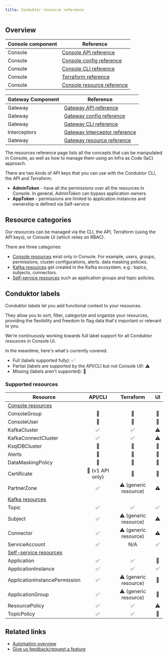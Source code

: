 ```yaml
---
title: Conduktor resource reference
---
```


## Overview

| Console component | Reference |
|----------|----------|
| Console   | [Console API reference](https://developers.conduktor.io/?product=console)  |
| Console   | [Console config reference](/guide/conduktor-in-production/deploy-artifacts/deploy-console/env-variables) |
| Console   | [Console CLI reference](/guide/conduktor-in-production/automate/cli-automation/#configure-console-cli) |
| Console   | [Terraform reference](/guide/conduktor-in-production/automate/terraform-automation)|
| Console   | [Console resource reference](/guide/reference/console-reference) |

| Gateway Component | Reference |
|----------|----------|
| Gateway   | [Gateway API reference](https://developers.conduktor.io/?product=gateway)  |
| Gateway   | [Gateway config reference](/guide/conduktor-in-production/deploy-artifacts/deploy-gateway/env-variables) |
| Gateway   | [Gateway CLI reference](/guide/conduktor-in-production/automate/cli-automation/#configure-gateway-cli)  |
| Interceptors  | [Gateway Interceptor reference](/guide/reference/interceptor-reference) |
| Gateway   | [Gateway resource reference](/guide/reference/gateway-reference) |
 
The resources reference page lists all the concepts that can be manipulated in Console, as well as how to manage them using an Infra as Code (IaC) approach.

There are two kinds of API keys that you can use with the Conduktor CLI, the API and Terraform:

- **AdminToken** - have all the permissions over all the resources in Console. In general, *AdminToken* can bypass application owners.
- **AppToken** - permissions are limited to application instances and ownership is defined via Self-service

## Resource categories

Our resources can be managed via the CLI, the API, Terraform (using the API keys), or Console UI (which relies on RBAC).

There are three categories:

- [Console resources](/guide/reference/console-reference) exist only in Console. For example, users, groups, permissions, cluster configurations, alerts. data masking policies.
- [Kafka resources](/guide/reference/kafka-reference) get created in the Kafka ecosystem, e.g.: topics, subjects, connectors.
- [Self-service resources](/guide/reference/self-service-reference) such as application groups and topic policies.

## Conduktor labels

Conduktor labels let you add functional context to your resources. 

They allow you to sort, filter, categorize and organize your resources, providing the flexibility and freedom to flag data that's important or relevant to you.

We're continuously working towards full label support for all Conduktor resources in Console UI.
 
In the meantime, here's what's currently covered.

- Full (labels supported fully): ✅  
- Partial (labels are supported by the API/CLI but not Console UI): ⚠️
- Missing (labels aren't supported): 🚫 

### Supported resources

| Resource                     | API/CLI          | Terraform            | UI       |
|------------------------------|:----------------: |:----------------------:|:----------------:|
|[Console resources](/guide/reference/console-reference)   |            |            |              |
| ConsoleGroup                 | 🚫               | 🚫                    | 🚫             |
| ConsoleUser                  | 🚫              | 🚫                    | 🚫             |
| KafkaCluster                 | ✅               | ✅                    | ⚠️             |
| KafkaConnectCluster          | ✅               | ✅                    | ⚠️             |
| KsqlDBCluster                | 🚫               | 🚫  | 🚫              |
| Alerts                       | 🚫               | 🚫 | 🚫              |
| DataMaskingPolicy            | 🚫               | 🚫                    | 🚫               |
| Certificate                  | 🚫 (v1 API only)  | 🚫                   | 🚫              |
| PartnerZone                  | ✅               | ⚠️ (generic resource) | ⚠️              |
|[Kafka resources](/guide/reference/kafka-reference)   |            |            |              |
| Topic                        | ✅               | ✅                   | ✅              |
| Subject                      | ✅               | ⚠️ (generic resource) | ⚠️              |
| Connector                    | ✅               | ⚠️ (generic resource) | ⚠️              |
| ServiceAccount               | ✅               | N/A                   | ✅              |
|[Self-service resources](/guide/reference/self-service-reference)   |      |         |        |
| Application                  | ✅               | ✅                    | 🚫              |
| ApplicationInstance          | ✅               | ✅                    | ✅            |
| ApplicationInstancePermission| ✅               | ⚠️ (generic resource) | 🚫              |
| ApplicationGroup             | ✅               | ⚠️ (generic resource) | 🚫              |
| ResourcePolicy               | ✅               | ✅                    | ⚠️             |
| TopicPolicy                  | ✅               | ✅                    | 🚫              |

## Related links

- [Automation overview](/guide/conduktor-in-production/automate)
- [Give us feedback/request a feature](https://conduktor.io/roadmap)
